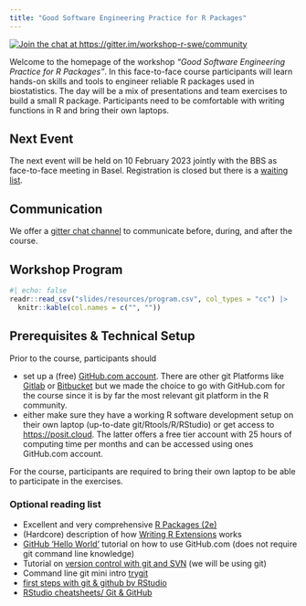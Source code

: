 ```yaml
---
title: "Good Software Engineering Practice for R Packages"
---
```


<!-- badges: start -->

[![Join the chat at https://gitter.im/workshop-r-swe/community](https://badges.gitter.im/workshop-r-swe/community.svg)](https://gitter.im/workshop-r-swe/community?utm_source=badge&utm_medium=badge&utm_campaign=pr-badge&utm_content=badge)

<!-- badges: end -->

Welcome to the homepage of the workshop *"Good Software Engineering Practice for R Packages"*. In this face-to-face course participants will learn hands-on skills and tools to engineer reliable R packages used in biostatistics. The day will be a mix of presentations and team exercises to build a small R package. Participants need to be comfortable with writing functions in R and bring their own laptops.


## Next Event

The next event will be held on 10 February 2023 jointly with the BBS as face-to-face meeting in Basel. Registration is closed but there is a [waiting list](https://docs.google.com/forms/d/e/1FAIpQLSdFycbT9dHO-oOyYLUqkKJjM6j5hcL6dQ4uVKC5y8b9RastsA/viewform).


## Communication

We offer a [gitter chat channel](https://gitter.im/workshop-r-swe) to communicate before, during, and after the course.


## Workshop Program

```r
#| echo: false
readr::read_csv("slides/resources/program.csv", col_types = "cc") |>
  knitr::kable(col.names = c("", ""))
```


## Prerequisites & Technical Setup

Prior to the course, participants should

-   set up a (free) [GitHub.com account](https://github.com/join). There are other git Platforms like [Gitlab](https://about.gitlab.com/) or [Bitbucket](https://bitbucket.org/) but we made the choice to go with GitHub.com for the course since it is by far the most relevant git platform in the R community.
-   either make sure they have a working R software development setup on their own laptop (up-to-date git/Rtools/R/RStudio) or get access to <https://posit.cloud>. The latter offers a free tier account with 25 hours of computing time per months and can be accessed using ones GitHub.com account.

For the course, participants are required to bring their own laptop to be able to participate in the exercises.

### Optional reading list

-   Excellent and very comprehensive [R Packages (2e)](https://r-pkgs.org/)
-   (Hardcore) description of how [Writing R Extensions](https://cran.r-project.org/doc/manuals/R-exts.html) works
-   [GitHub 'Hello World'](https://docs.github.com/en/get-started/quickstart/hello-world) tutorial on how to use GitHub.com (does not require git command line knowledge)
-   Tutorial on [version control with git and SVN](https://support.posit.co/hc/en-us/articles/200532077-Version-Control-with-Git-and-SVN) (we will be using git)
-   Command line git mini intro [trygit](https://trygit.js.org/)
-   [first steps with git & github by RStudio](https://www.youtube.com/watch?v=jN6tvgt3GK8)
-   [RStudio cheatsheets/ Git & GitHub](https://github.com/rstudio/cheatsheets/blob/main/git-github.pdf)
